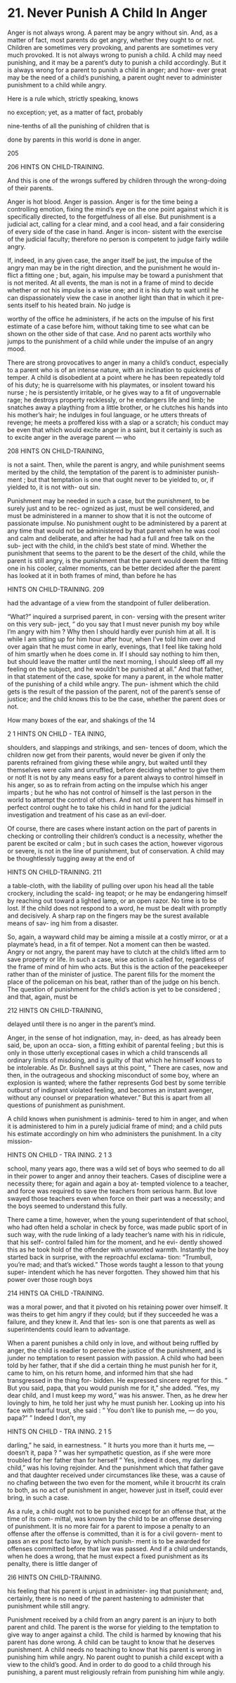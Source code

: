 # 21. Never Punish A Child In Anger



Anger is not always wrong. A parent may be angry without sin. And, as a matter of fact, most parents do get angry, whether they ought to or not. Children are sometimes very provoking, and parents are sometimes very much provoked. It is not always wrong to punish a child. A child may need punishing, and it may be a parent's duty to punish a child accordingly. But it is always wrong for a parent to punish a child in anger; and how- ever great may be the need of a child's punishing, a parent ought never to administer punishment to a child while angry.

Here is a rule which, strictly speaking, knows

no exception; yet, as a matter of fact, probably

nine-tenths of all the punishing of children that is

done by parents in this world is done in anger.

205



206 HINTS ON CHILD-TRAINING.

And this is one of the wrongs suffered by children through the wrong-doing of their parents.

Anger is hot blood. Anger is passion. Anger is for the time being a controlling emotion, fixing the mind's eye on the one point against which it is specifically directed, to the forgetfulness of all else. But punishment is a judicial act, calling for a clear mind, and a cool head, and a fair considering of every side of the case in hand. Anger is incon- sistent with the exercise of the judicial faculty; therefore no person is competent to judge fairly wdiile angry.

If, indeed, in any given case, the anger itself be just, the impulse of the angry man may be in the right direction, and the punishment he would in- flict a fitting one ; but, again, his impulse may be toward a punishment that is not merited. At all events, the man is not in a frame of mind to decide whether or not his impulse is a wise one; and it is his duty to wait until he can dispassionately view the case in another light than that in which it pre- sents itself to his heated brain. No judge is



worthy of the office he administers, if he acts on the impulse of his first estimate of a case before him, without taking time to see what can be shown on the other side of that case. And no parent acts worthily who jumps to the punishment of a child while under the impulse of an angry mood.

There are strong provocatives to anger in many a child's conduct, especially to a parent who is of an intense nature, with an inclination to quickness of temper. A child is disobedient at a point where he has been repeatedly told of his duty; he is quarrelsome with his playmates, or insolent toward his nurse ; he is persistently irritable, or he gives way to a fit of ungovernable rage; he destroys property recklessly, or he endangers life and limb; he snatches away a plaything from a little brother, or he clutches his hands into his mother's hair; he indulges in foul language, or he utters threats of revenge; he meets a proffered kiss with a slap or a scratch; his conduct may be even that which would excite anger in a saint, but it certainly is such as to excite anger in the average parent — who



208 HINTS ON CHILD-TRAINING,

is not a saint. Then, while the parent is angry, and while punishment seems merited by the child, the temptation of the parent is to administer punish- ment ; but that temptation is one that ought never to be yielded to, or, if yielded to, it is not with- out sin.

Punishment may be needed in such a case, but the punishment, to be surely just and to be rec- ognized as just, must be well considered, and must be administered in a manner to show that it is not the outcome of passionate impulse. No punishment ought to be administered by a parent at any time that would not be administered by that parent when he was cool and calm and deliberate, and after he had had a full and free talk on the sub- ject with the child, in the child's best state of mind. Whether the punishment that seems to the parent to be the desert of the child, while the parent is still angry, is the punishment that the parent would deem the fitting one in his cooler, calmer moments, can be better decided after the parent has looked at it in both frames of mind, than before he has



HINTS ON CHILD-TRAINING. 209

had the advantage of a view from the standpoint of fuller deliberation.

"What?" inquired a surprised parent, in con- versing with the present writer on this very sub- ject, " do you say that I must never punish my boy while I'm angry with him ? Why then I should hardly ever punish him at all. It is while I am sitting up for him hour after hour, when I've told him over and over again that he must come in early, evenings, that I feel like taking hold of him smartly when he does come in. If I should say nothing to him then, but should leave the matter until the next morning, I should sleep off all my feeling on the subject, and he wouldn't be punished at all." And that father, in that statement of the case, spoke for many a parent, in the whole matter of the punishing of a child while angry. The pun- ishment which the child gets is the result of the passion of the parent, not of the parent's sense of justice; and the child knows this to be the case, whether the parent does or not.

How many boxes of the ear, and shakings of the 14



2 1 HINTS ON CHILD - TEA INING,

shoulders, and slappings and strikings, and sen- tences of doom, which the children now get from their parents, would never be given if only the parents refrained from giving these while angry, but waited until they themselves were calm and unruffled, before deciding whether to give them or not! It is not by any means easy for a parent always to control himself in his anger, so as to refrain from acting on the impulse which his anger imparts ; but he who has not control of himself is the last person in the world to attempt the control of others. And not until a parent has himself in perfect control ought he to take his child in hand for the judicial investigation and treatment of his case as an evil-doer.

Of course, there are cases where instant action on the part of parents in checking or controlling their children's conduct is a necessity, whether the parent be excited or calm ; but in such cases the action, however vigorous or severe, is not in the line of punishment, but of conservation. A child may be thoughtlessly tugging away at the end of



HINTS ON CHILD-TRAINING. 211

a table-cloth, with the liability of pulling over upon his head all the table crockery, including the scald- ing teapot; or he may be endangering himself by reaching out toward a lighted lamp, or an open razor. No time is to be lost. If the child does not respond to a word, he must be dealt with promptly and decisively. A sharp rap on the fingers may be the surest available means of sav- ing him from a disaster.

So, again, a wayward child may be aiming a missile at a costly mirror, or at a playmate's head, in a fit of temper. Not a moment can then be wasted. Angry or not angry, the parent may have to clutch at the child's lifted arm to save property or life. In such a case, wise action is called for, regardless of the frame of mind of him who acts. But this is the action of the peacekeeper rather than of the minister of justice. The parent fills for the moment the place of the policeman on his beat, rather than of the judge on his bench. The question of punishment for the child's action is yet to be considered ; and that, again, must be



212 HINTS ON CHILD-TRAINING,

delayed until there is no anger in the parent's mind.

Anger, in the sense of hot indignation, may, in- deed, as has already been said, be, upon an occa- sion, a fitting exhibit of parental feeling ; but this is only in those utterly exceptional cases in which a child transcends all ordinary limits of misdoing, and is guilty of that which he himself knows to be intolerable. As Dr. Bushnell says at this point, " There are cases, now and then, in the outrageous and shocking misconduct of some boy, where an explosion is wanted; where the father represents God best by some terrible outburst of indignant violated feeling, and becomes an instant avenger, without any counsel or preparation whatever." But this is apart from all questions of punishment as punishment.

A child knows when punishment is adminis- tered to him in anger, and when it is administered to him in a purely judicial frame of mind; and a child puts his estimate accordingly on him who administers the punishment. In a city mission-



HINTS ON CHILD - TRA INING. 2 1 3

school, many years ago, there was a wild set of boys who seemed to do all in their power to anger and annoy their teachers. Cases of discipline were a necessity there; for again and again a boy at- tempted violence to a teacher, and force was required to save the teachers from serious harm. But love swayed those teachers even when force on their part was a necessity; and the boys seemed to understand this fully.

There came a time, however, when the young superintendent of that school, who had often held a scholar in check by force, was made public sport of in such way, with the rude linking of a lady teacher's name with his in ridicule, that his self- control failed him for the moment, and he evi- dently showed this as he took hold of the offender with unwonted warmth. Instantly the boy started back in surprise, with the reproachful exclama- tion: "Trumbull, you're mad; and that's wicked." Those words taught a lesson to that young super- intendent which he has never forgotten. They showed him that his power over those rough boys



214 HINTS OA CHILD -TRAINING.

was a moral power, and that it pivoted on his retaining power over himself. It was theirs to get him angry if they could; but if they succeeded he was a failure, and they knew it. And that les- son is one that parents as well as superintendents could learn to advantage.

When a parent punishes a child only in love, and without being ruffled by anger, the child is readier to perceive the justice of the punishment, and is junder no temptation to resent passion with passion. A child who had been told by her father, that if she did a certain thing he must punish her for it, came to him, on his return home, and informed him that she had transgressed in the thing for- bidden. He expressed sincere regret for this. " But you said, papa, that you would punish me for it," she added. "Yes, my dear child, and I must keep my word," was his answer. Then, as he drew her lovingly to him, he told her just why he must punish her. Looking up into his face with tearful trust, she said : " You don't like to punish me, — do you, papa?" " Indeed I don't, my



HINTS ON CHILD - TRA INING. 2 1 5

darling," he said, in earnestness. " It hurts you more than it hurts me, — doesn't it, papa ? " was her sympathetic question, as if she were more troubled for her father than for herself " Yes, indeed it does, my darling child," was his loving rejoinder. And the punishment which that father gave and that daughter received under circumstances like these, was a cause of no chafing between the two even for the moment, while it broucrht its craln to both, as no act of punishment in anger, however just in itself, could ever bring, in such a case.

As a rule, a child ought not to be punished except for an offense that, at the time of its com- mittal, was known by the child to be an offense deserving of punishment. It is no more fair for a parent to impose a penalty to an offense after the offense is committed, than it is for a civil govern- ment to pass an ex post facto law, by which punish- ment is to be awarded for offenses committed before that law was passed. And if a child understands, when he does a wrong, that he must expect a fixed punishment as its penalty, there is little danger of



2l6 HINTS ON CHILD-TRAINING.

his feeling that his parent is unjust in administer- ing that punishment; and, certainly, there is no need of the parent hastening to administer that punishment while still angry.

Punishment received by a child from an angry parent is an injury to both parent and child. The parent is the worse for yielding to the temptation to give way to anger against a child. The child is harmed by knowing that his parent has done wrong. A child can be taught to know that he deserves punishment. A child needs no teaching to know that his parent is wrong in punishing him while angry. No parent ought to punish a child except with a view to the child's good. And in order to do good to a child through his punishing, a parent must religiously refrain from punishing him while angiy.